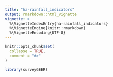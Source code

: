 ```yaml
---
title: "ha-rainfall_indicators"
output: rmarkdown::html_vignette
vignette: >
  %\VignetteIndexEntry{ha-rainfall_indicators}
  %\VignetteEngine{knitr::rmarkdown}
  %\VignetteEncoding{UTF-8}
---
```


```r
knitr::opts_chunk$set(
  collapse = TRUE,
  comment = "#>"
)
```

```r
library(surveyGEER)
```
